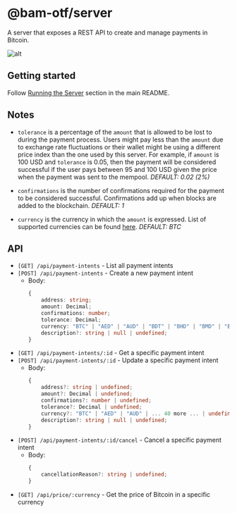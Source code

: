 # @bam-otf/server

A server that exposes a REST API to create and manage payments in Bitcoin.

![alt](../../../public/bamotf-server.png)

## Getting started

Follow [Running the Server](../#1-running-the-server) section in the main
README.

## Notes

- `tolerance` is a percentage of the `amount` that is allowed to be lost to
  during the payment process. Users might pay less than the `amount` due to
  exchange rate fluctuations or their wallet might be using a different price
  index than the one used by this server. For example, if `amount` is 100 USD
  and `tolerance` is 0.05, then the payment will be considered successful if the
  user pays between 95 and 100 USD given the price when the payment was sent to
  the mempool. _DEFAULT: 0.02 (2%)_

- `confirmations` is the number of confirmations required for the payment to be
  considered successful. Confirmations add up when blocks are added to the
  blockchain. _DEFAULT: 1_

- `currency` is the currency in which the `amount` is expressed. List of
  supported currencies can be found [here](./app/config/currency.ts). _DEFAULT:
  BTC_

## API

- `[GET] /api/payment-intents` - List all payment intents
- `[POST] /api/payment-intents` - Create a new payment intent
  - Body:
    ```ts
    {
        address: string;
        amount: Decimal;
        confirmations: number;
        tolerance: Decimal;
        currency: "BTC" | "AED" | "AUD" | "BDT" | "BHD" | "BMD" | "BRL" | "CAD" | "CHF" | "CLP" | ... 32 more ... | "VND";
        description?: string | null | undefined;
    }
    ```
- `[GET] /api/payment-intents/:id` - Get a specific payment intent
- `[POST] /api/payment-intents/:id` - Update a specific payment intent
  - Body:
    ```ts
    {
        address?: string | undefined;
        amount?: Decimal | undefined;
        confirmations?: number | undefined;
        tolerance?: Decimal | undefined;
        currency?: "BTC" | "AED" | "AUD" | ... 40 more ... | undefined;
        description?: string | null | undefined;
    }
    ```
- `[POST] /api/payment-intents/:id/cancel` - Cancel a specific payment intent
  - Body:
    ```ts
    {
        cancellationReason?: string | undefined;
    }
    ```
- `[GET] /api/price/:currency` - Get the price of Bitcoin in a specific currency
